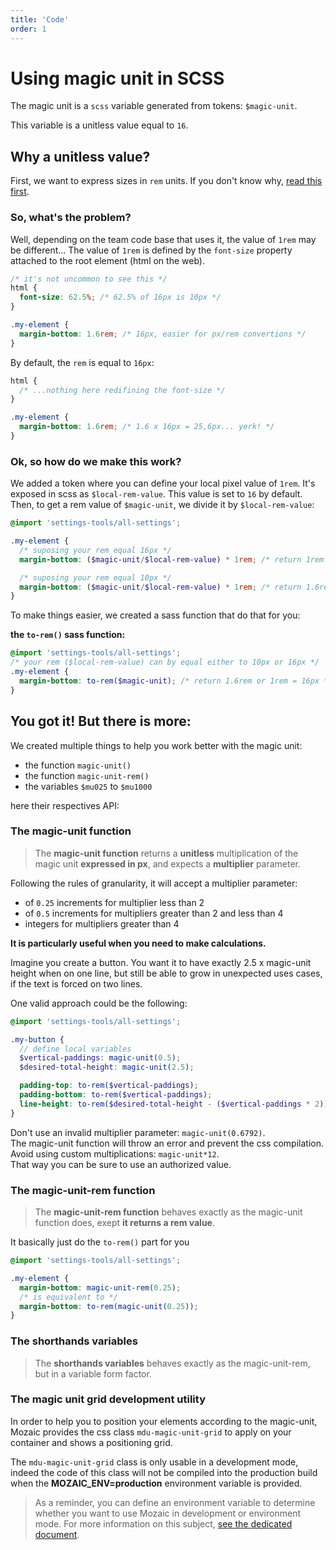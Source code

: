 ```yaml
---
title: 'Code'
order: 1
---
```


# Using magic unit in SCSS

The magic unit is a `scss` variable generated from tokens: `$magic-unit`.

This variable is a unitless value equal to `16`.

## Why a unitless value?

First, we want to express sizes in `rem` units.
If you don't know why, [read this first](https://www.sitepoint.com/understanding-and-using-rem-units-in-css/).

### So, what's the problem?

Well, depending on the team code base that uses it, the value of `1rem` may be different... The value of `1rem` is defined by the `font-size` property attached to the root element (html on the web).

```scss
/* it's not uncommon to see this */
html {
  font-size: 62.5%; /* 62.5% of 16px is 10px */
}

.my-element {
  margin-bottom: 1.6rem; /* 16px, easier for px/rem convertions */
}
```

By default, the `rem` is equal to `16px`:

```scss
html {
  /* ...nothing here redifining the font-size */
}

.my-element {
  margin-bottom: 1.6rem; /* 1.6 x 16px = 25,6px... yerk! */
}
```

### Ok, so how do we make this work?

We added a token where you can define your local pixel value of `1rem`. It's exposed in scss as `$local-rem-value`. This value is set to `16` by default. Then, to get a rem value of `$magic-unit`, we divide it by `$local-rem-value`:

```scss
@import 'settings-tools/all-settings';

.my-element {
  /* suposing your rem equal 16px */
  margin-bottom: ($magic-unit/$local-rem-value) * 1rem; /* return 1rem = 16px */

  /* suposing your rem equal 10px */
  margin-bottom: ($magic-unit/$local-rem-value) * 1rem; /* return 1.6rem = 16px */
}
```

To make things easier, we created a sass function that do that for you:

**the `to-rem()` sass function:**

```scss
@import 'settings-tools/all-settings';
/* your rem ($local-rem-value) can by equal either to 10px or 16px */
.my-element {
  margin-bottom: to-rem($magic-unit); /* return 1.6rem or 1rem = 16px */
}
```

## You got it! But there is more:

We created multiple things to help you work better with the magic unit:

- the function `magic-unit()`
- the function `magic-unit-rem()`
- the variables `$mu025` to `$mu1000`

here their respectives API:

### The magic-unit function

> The **magic-unit function** returns a **unitless** multiplication of the magic unit **expressed in px**, and expects a **multiplier** parameter.

Following the rules of granularity, it will accept a multiplier parameter:

- of `0.25` increments for multiplier less than 2
- of `0.5` increments for multipliers greater than 2 and less than 4
- integers for multipliers greater than 4

**It is particularly useful when you need to make calculations.**

Imagine you create a button. You want it to have exactly 2.5 x magic-unit height when on one line, but still be able to grow in unexpected uses cases, if the text is forced on two lines.

One valid approach could be the following:

```scss
@import 'settings-tools/all-settings';

.my-button {
  // define local variables
  $vertical-paddings: magic-unit(0.5);
  $desired-total-height: magic-unit(2.5);

  padding-top: to-rem($vertical-paddings);
  padding-bottom: to-rem($vertical-paddings);
  line-height: to-rem($desired-total-height - ($vertical-paddings * 2));
}
```

<Hint type="dont">
    <HintItem dont>
        Don't use an invalid multiplier parameter: <code>magic-unit(0.6792)</code>. <br />The magic-unit function will throw an error and prevent the css compilation.
    </HintItem>
    <HintItem dont>
        Avoid using custom multiplications: <code>magic-unit*12</code>. <br /> That way you can be sure to use an authorized value.
    </HintItem>
</Hint>

### The magic-unit-rem function

> The **magic-unit-rem function** behaves exactly as the magic-unit function does, exept **it returns a rem value**.

It basically just do the `to-rem()` part for you

```scss
@import 'settings-tools/all-settings';

.my-element {
  margin-bottom: magic-unit-rem(0.25);
  /* is equivalent to */
  margin-bottom: to-rem(magic-unit(0.25));
}
```

### The shorthands variables

> The **shorthands variables** behaves exactly as the magic-unit-rem, but in a variable form factor.

### The magic unit grid development utility

In order to help you to position your elements according to the magic-unit, Mozaic provides the css class `mdu-magic-unit-grid` to apply on your container and shows a positioning grid.

The `mdu-magic-unit-grid` class is only usable in a development mode, indeed the code of this class will not be compiled into the production build when the **MOZAIC_ENV=production** environment variable is provided.

<Story id="foundations-magic-unit--magic-unit-grid" />

> As a reminder, you can define an environment variable to determine whether you want to use Mozaic in development or environment mode. For more information on this subject, [see the dedicated document](/GetStarted/Developers/Installation/postcss/#compiling-for-production).
